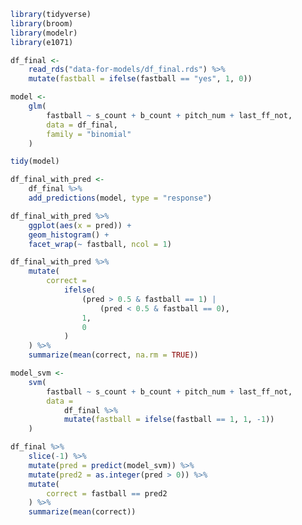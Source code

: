 
```r
library(tidyverse)
library(broom)
library(modelr)
library(e1071)

df_final <- 
	read_rds("data-for-models/df_final.rds") %>% 
	mutate(fastball = ifelse(fastball == "yes", 1, 0))
```

```r
model <- 
	glm(
		fastball ~ s_count + b_count + pitch_num + last_ff_not,
		data = df_final,
		family = "binomial"
	)

tidy(model)

df_final_with_pred <- 
	df_final %>% 
	add_predictions(model, type = "response")

df_final_with_pred %>% 
	ggplot(aes(x = pred)) +
	geom_histogram() +
	facet_wrap(~ fastball, ncol = 1)

df_final_with_pred %>% 
	mutate(
		correct = 
			ifelse(
				(pred > 0.5 & fastball == 1) |
					(pred < 0.5 & fastball == 0),
				1,
				0
			)
	) %>% 
	summarize(mean(correct, na.rm = TRUE))
```

```r
model_svm <- 
	svm(
		fastball ~ s_count + b_count + pitch_num + last_ff_not,
		data = 
			df_final %>% 
			mutate(fastball = ifelse(fastball == 1, 1, -1))
	)

df_final %>% 
	slice(-1) %>% 
	mutate(pred = predict(model_svm)) %>% 
	mutate(pred2 = as.integer(pred > 0)) %>% 
	mutate(
		correct = fastball == pred2
	) %>% 
	summarize(mean(correct))
```

